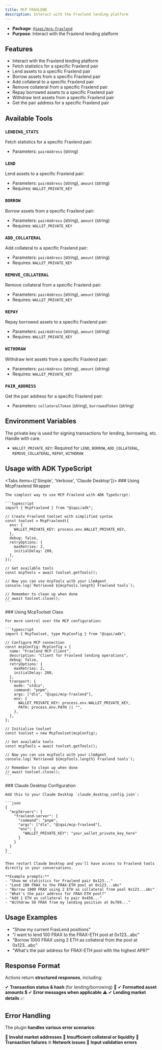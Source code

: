 ```yaml
---
title: MCP FRAXLEND
description: Interact with the Fraxlend lending platform
---
```



- **Package**: [`@iqai/mcp-fraxlend`](https://www.npmjs.com/package/@iqai/mcp-fraxlend)
- **Purpose**: Interact with the Fraxlend lending platform

## Features

- Interact with the Fraxlend lending platform
- Fetch statistics for a specific Fraxlend pair
- Lend assets to a specific Fraxlend pair
- Borrow assets from a specific Fraxlend pair
- Add collateral to a specific Fraxlend pair
- Remove collateral from a specific Fraxlend pair
- Repay borrowed assets to a specific Fraxlend pair
- Withdraw lent assets from a specific Fraxlend pair
- Get the pair address for a specific Fraxlend pair

## Available Tools

### `LENDING_STATS`

Fetch statistics for a specific Fraxlend pair:

- Parameters: `pairAddress` (string)

### `LEND`

Lend assets to a specific Fraxlend pair:

- Parameters: `pairAddress` (string), `amount` (string)
- Requires: `WALLET_PRIVATE_KEY`

### `BORROW`

Borrow assets from a specific Fraxlend pair:

- Parameters: `pairAddress` (string), `amount` (string)
- Requires: `WALLET_PRIVATE_KEY`

### `ADD_COLLATERAL`

Add collateral to a specific Fraxlend pair:

- Parameters: `pairAddress` (string), `amount` (string)
- Requires: `WALLET_PRIVATE_KEY`

### `REMOVE_COLLATERAL`

Remove collateral from a specific Fraxlend pair:

- Parameters: `pairAddress` (string), `amount` (string)
- Requires: `WALLET_PRIVATE_KEY`

### `REPAY`

Repay borrowed assets to a specific Fraxlend pair:

- Parameters: `pairAddress` (string), `amount` (string)
- Requires: `WALLET_PRIVATE_KEY`

### `WITHDRAW`

Withdraw lent assets from a specific Fraxlend pair:

- Parameters: `pairAddress` (string), `amount` (string)
- Requires: `WALLET_PRIVATE_KEY`

### `PAIR_ADDRESS`

Get the pair address for a specific Fraxlend pair:

- Parameters: `collateralToken` (string), `borrowedToken` (string)

## Environment Variables

<Callout type="warn" title="Security">
The private key is used for signing transactions for lending, borrowing, etc. Handle with care.
</Callout>

- `WALLET_PRIVATE_KEY`: Required for `LEND`, `BORROW`, `ADD_COLLATERAL`, `REMOVE_COLLATERAL`, `REPAY`, `WITHDRAW`

## Usage with ADK TypeScript

<Tabs items={['Simple', 'Verbose', 'Claude Desktop']}>
  <Tab value="Simple">
    ### Using McpFraxlend Wrapper

    The simplest way to use MCP Fraxlend with ADK TypeScript:

    ```typescript
    import { McpFraxlend } from "@iqai/adk";

    // Create Fraxlend toolset with simplified syntax
    const toolset = McpFraxlend({
      env: {
        WALLET_PRIVATE_KEY: process.env.WALLET_PRIVATE_KEY,
      },
      debug: false,
      retryOptions: {
        maxRetries: 2,
        initialDelay: 200,
      },
    });

    // Get available tools
    const mcpTools = await toolset.getTools();

    // Now you can use mcpTools with your LlmAgent
    console.log(`Retrieved ${mcpTools.length} Fraxlend tools`);

    // Remember to clean up when done
    // await toolset.close();
    ```
  </Tab>
  
  <Tab value="Verbose">
    ### Using McpToolset Class

    For more control over the MCP configuration:

    ```typescript
    import { McpToolset, type McpConfig } from "@iqai/adk";

    // Configure MCP connection
    const mcpConfig: McpConfig = {
      name: "Fraxlend MCP Client",
      description: "Client for Fraxlend lending operations",
      debug: false,
      retryOptions: {
        maxRetries: 2,
        initialDelay: 200,
      },
      transport: {
        mode: "stdio",
        command: "pnpm",
        args: ["dlx", "@iqai/mcp-fraxlend"],
        env: {
          WALLET_PRIVATE_KEY: process.env.WALLET_PRIVATE_KEY,
          PATH: process.env.PATH || "",
        },
      },
    };

    // Initialize toolset
    const toolset = new McpToolset(mcpConfig);

    // Get available tools
    const mcpTools = await toolset.getTools();

    // Now you can use mcpTools with your LlmAgent
    console.log(`Retrieved ${mcpTools.length} Fraxlend tools`);

    // Remember to clean up when done
    // await toolset.close();
    ```
  </Tab>
  
  <Tab value="Claude Desktop">
    ### Claude Desktop Configuration

    Add this to your Claude Desktop `claude_desktop_config.json`:

    ```json
    {
      "mcpServers": {
        "fraxlend-server": {
          "command": "pnpm",
          "args": ["dlx", "@iqai/mcp-fraxlend"],
          "env": {
            "WALLET_PRIVATE_KEY": "your_wallet_private_key_here"
          }
        }
      }
    }
    ```

    Then restart Claude Desktop and you'll have access to Fraxlend tools directly in your conversations.

    **Example prompts:**
    - "Show me statistics for Fraxlend pair 0x123..."
    - "Lend 100 FRAX to the FRAX-ETH pool at 0x123...abc"
    - "Borrow 1000 FRAX using 2 ETH as collateral from pool 0x123...abc"
    - "What's the pair address for FRAX-ETH pool?"
    - "Add 1 ETH as collateral to pair 0x456..."
    - "Withdraw 50 FRAX from my lending position at 0x789..."
  </Tab>
</Tabs>

## Usage Examples

- "Show my current FraxLend positions"
- "I want to lend 100 FRAX to the FRAX-ETH pool at 0x123...abc"
- "Borrow 1000 FRAX using 2 ETH as collateral from the pool at 0x123...abc"
- "What's the pair address for FRAX-ETH pool with the highest APR?"

## Response Format

Actions return **structured responses**, including:

✔ **Transaction status & hash** (for lending/borrowing) 🔗
✔ **Formatted asset amounts** 💲
✔ **Error messages when applicable** ⚠
✔ **Lending market details** 📈

## Error Handling

The plugin **handles various error scenarios**:

🚨 **Invalid market addresses**
💸 **Insufficient collateral or liquidity**
🔄 **Transaction failures**
🌐 **Network issues**
🛑 **Input validation errors**